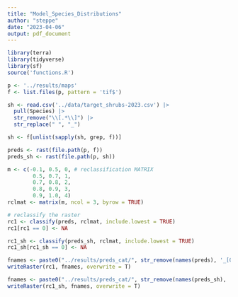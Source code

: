 ```yaml
---
title: "Model_Species_Distributions"
author: "steppe"
date: "2023-04-06"
output: pdf_document
---
```


```r
library(terra)
library(tidyverse)
library(sf)
source('functions.R')
```


```r
p <- '../results/maps'
f <- list.files(p, pattern = 'tif$')

sh <- read.csv('../data/target_shrubs-2023.csv') |> 
  pull(Species) |>
  str_remove("\\[.*\\]") |>
  str_replace(" ", "_")

sh <- f[unlist(sapply(sh, grep, f))]

preds <- rast(file.path(p, f))
preds_sh <- rast(file.path(p, sh))
```


```r

m <- c(-0.1, 0.5, 0, # reclassification MATRIX
        0.5, 0.7, 1,
        0.7, 0.8, 2,
        0.8, 0.9, 3,
        0.9, 1.0, 4)
rclmat <- matrix(m, ncol = 3, byrow = TRUE) 

# reclassify the raster
rc1 <- classify(preds, rclmat, include.lowest = TRUE)
rc1[rc1 == 0] <- NA

rc1_sh <- classify(preds_sh, rclmat, include.lowest = TRUE)
rc1_sh[rc1_sh == 0] <- NA
```

```r
fnames <- paste0("../results/preds_cat/", str_remove(names(preds), '_[0-9].*$'), ".tif")
writeRaster(rc1, fnames, overwrite = T)
```

```r
fnames <- paste0("../results/preds_cat/", str_remove(names(preds_sh), '_[0-9].*$'), ".tif")
writeRaster(rc1_sh, fnames, overwrite = T)
```

